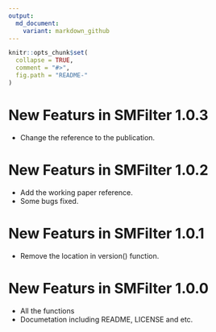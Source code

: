 ```yaml
---
output:
  md_document:
    variant: markdown_github
---
```


<!-- README.md is generated from README.Rmd. Please edit that file -->

```r
knitr::opts_chunk$set(
  collapse = TRUE,
  comment = "#>",
  fig.path = "README-"
)
```

# New Featurs in SMFilter 1.0.3

* Change the reference to the publication.

# New Featurs in SMFilter 1.0.2

* Add the working paper reference.
* Some bugs fixed.

# New Featurs in SMFilter 1.0.1

* Remove the location in version() function.

# New Featurs in SMFilter 1.0.0

* All the functions
* Documetation including README, LICENSE and etc.
